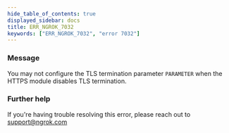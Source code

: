 ```yaml
---
hide_table_of_contents: true
displayed_sidebar: docs
title: ERR_NGROK_7032
keywords: ["ERR_NGROK_7032", "error 7032"]
---
```


### Message

You may not configure the TLS termination parameter `PARAMETER` when the HTTPS module disables TLS termination.

### Further help

If you're having trouble resolving this error, please reach out to [support@ngrok.com](mailto:support@ngrok.com?subject=Help%20with%20ERR_NGROK_7032)
